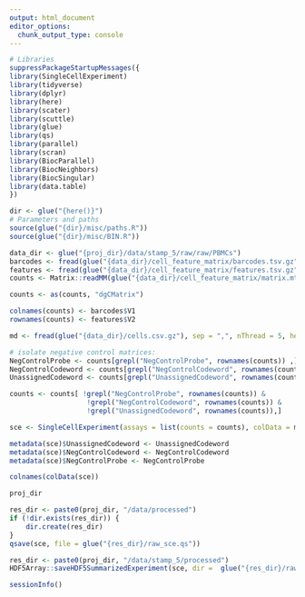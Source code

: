 ```yaml
---
output: html_document
editor_options: 
  chunk_output_type: console
---
```

```r
# Libraries
suppressPackageStartupMessages({
library(SingleCellExperiment)
library(tidyverse)
library(dplyr)
library(here)
library(scater)
library(scuttle)
library(glue)
library(qs)
library(parallel)
library(scran)
library(BiocParallel)
library(BiocNeighbors)
library(BiocSingular)
library(data.table)
})
```


```r
dir <- glue("{here()}")
# Parameters and paths
source(glue("{dir}/misc/paths.R"))
source(glue("{dir}/misc/BIN.R"))
```



```r
data_dir <- glue("{proj_dir}/data/stamp_5/raw/raw/PBMCs")
barcodes <- fread(glue("{data_dir}/cell_feature_matrix/barcodes.tsv.gz"), sep = "\t", nThread = 3, header = F)
features <- fread(glue("{data_dir}/cell_feature_matrix/features.tsv.gz"), sep = "\t", nThread = 3, header = F)
counts <- Matrix::readMM(glue("{data_dir}/cell_feature_matrix/matrix.mtx.gz"))
```


```r
counts <- as(counts, "dgCMatrix")
```

```r
colnames(counts) <- barcodes$V1
rownames(counts) <- features$V2
```


```r
md <- fread(glue("{data_dir}/cells.csv.gz"), sep = ",", nThread = 5, header = T)
```


```r
# isolate negative control matrices:
NegControlProbe <- counts[grepl("NegControlProbe", rownames(counts)) ,]
NegControlCodeword <- counts[grepl("NegControlCodeword", rownames(counts)) ,]
UnassignedCodeword <- counts[grepl("UnassignedCodeword", rownames(counts)) ,]
```

```r
counts <- counts[ !grepl("NegControlProbe", rownames(counts)) &
                   !grepl("NegControlCodeword", rownames(counts)) &
                   !grepl("UnassignedCodeword", rownames(counts)),]
```


```r
sce <- SingleCellExperiment(assays = list(counts = counts), colData = md)
```


```r
metadata(sce)$UnassignedCodeword <- UnassignedCodeword
metadata(sce)$NegControlCodeword <- NegControlCodeword
metadata(sce)$NegControlProbe <- NegControlProbe
```


```r
colnames(colData(sce))
```

```r
proj_dir
```


```r
res_dir <- paste0(proj_dir, "/data/processed")
if (!dir.exists(res_dir)) {
    dir.create(res_dir)
}
qsave(sce, file = glue("{res_dir}/raw_sce.qs"))
```


```r
res_dir <- paste0(proj_dir, "/data/stamp_5/processed")
HDF5Array::saveHDF5SummarizedExperiment(sce, dir =  glue("{res_dir}/raw_sce"))
```


```r
sessionInfo()
```
